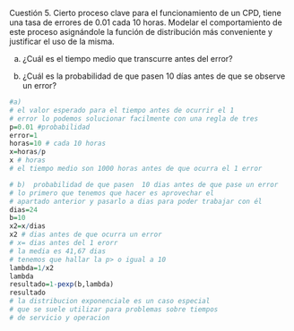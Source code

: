 Cuestión 5. Cierto proceso clave para el funcionamiento 
de un CPD, tiene una tasa de errores de 0.01 cada 10 horas. 
Modelar el comportamiento de este proceso asignándole la 
función de distribución más conveniente y justificar el uso 
de la misma. 

a) ¿Cuál es el tiempo medio que transcurre antes del error? 

b) ¿Cuál es la probabilidad de que pasen 10 días antes de 
que se observe un error?

```{r}
#a)
# el valor esperado para el tiempo antes de ocurrir el 1
# error lo podemos solucionar facilmente con una regla de tres
p=0.01 #probabilidad
error=1
horas=10 # cada 10 horas 
x=horas/p
x # horas 
# el tiempo medio son 1000 horas antes de que ocurra el 1 error 
```

```{r}
# b)  probabilidad de que pasen  10 dias antes de que pase un error 
# lo primero que tenemos que hacer es aprovechar el 
# apartado anterior y pasarlo a dias para poder trabajar con él
dias=24
b=10
x2=x/dias
x2 # dias antes de que ocurra un error 
# x= dias antes del 1 erorr 
# la media es 41,67 dias 
# tenemos que hallar la p> o igual a 10
lambda=1/x2
lambda
resultado=1-pexp(b,lambda)
resultado
# la distribucion exponenciale es un caso especial 
# que se suele utilizar para problemas sobre tiempos 
# de servicio y operacion
```


